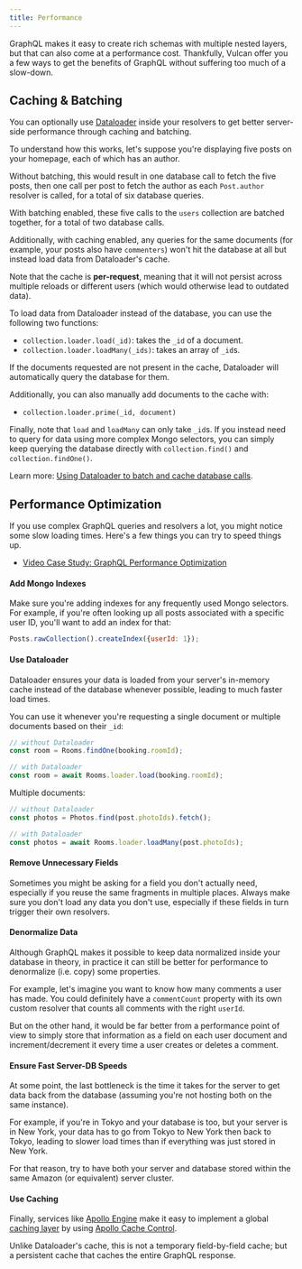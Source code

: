 ```yaml
---
title: Performance
---
```


GraphQL makes it easy to create rich schemas with multiple nested layers, but that can also come at a performance cost. Thankfully, Vulcan offer you a few ways to get the benefits of GraphQL without suffering too much of a slow-down. 

## Caching & Batching

You can optionally use [Dataloader](https://github.com/facebook/dataloader) inside your resolvers to get better server-side performance through caching and batching.

To understand how this works, let's suppose you're displaying five posts on your homepage, each of which has an author. 

Without batching, this would result in one database call to fetch the five posts, then one call per post to fetch the author as each `Post.author` resolver is called, for a total of six database queries. 

With batching enabled, these five calls to the `users` collection are batched together, for a total of two database calls. 

Additionally, with caching enabled, any queries for the same documents (for example, your posts also have `commenters`) won't hit the database at all but instead load data from Dataloader's cache. 

Note that the cache is **per-request**, meaning that it will not persist across multiple reloads or different users (which would otherwise lead to outdated data).

To load data from Dataloader instead of the database, you can use the following two functions:

- `collection.loader.load(_id)`: takes the `_id` of a document.
- `collection.loader.loadMany(_ids)`: takes an array of `_id`s. 

If the documents requested are not present in the cache, Dataloader will automatically query the database for them. 

Additionally, you can also manually add documents to the cache with:

- `collection.loader.prime(_id, document)`

Finally, note that `load` and `loadMany` can only take `_id`s. If you instead need to query for data using more complex Mongo selectors, you can simply keep querying the database directly with `collection.find()` and `collection.findOne()`. 

Learn more: [Using Dataloader to batch and cache database calls](https://www.youtube.com/watch?v=55Ep5KBTIQE).


## Performance Optimization

If you use complex GraphQL queries and resolvers a lot, you might notice some slow loading times. Here's a few things you can try to speed things up.

- [Video Case Study: GraphQL Performance Optimization](https://www.youtube.com/watch?v=M8Jmz8q2sUk)

#### Add Mongo Indexes

Make sure you're adding indexes for any frequently used Mongo selectors. For example, if you're often looking up all posts associated with a specific user ID, you'll want to add an index for that:

```js
Posts.rawCollection().createIndex({userId: 1});
```

#### Use Dataloader

Dataloader ensures your data is loaded from your server's in-memory cache instead of the database whenever possible, leading to much faster load times. 

You can use it whenever you're requesting a single document or multiple documents based on their `_id`:

```js
// without Dataloader
const room = Rooms.findOne(booking.roomId);

// with Dataloader
const room = await Rooms.loader.load(booking.roomId);
```

Multiple documents:

```js
// without Dataloader
const photos = Photos.find(post.photoIds).fetch();

// with Dataloader
const photos = await Rooms.loader.loadMany(post.photoIds);
```

#### Remove Unnecessary Fields

Sometimes you might be asking for a field you don't actually need, especially if you reuse the same fragments in multiple places. Always make sure you don't load any data you don't use, especially if these fields in turn trigger their own resolvers.

#### Denormalize Data

Although GraphQL makes it possible to keep data normalized inside your database in theory, in practice it can still be better for performance to denormalize (i.e. copy) some properties. 

For example, let's imagine you want to know how many comments a user has made. You could definitely have a `commentCount` property with its own custom resolver that counts all comments with the right `userId`. 

But on the other hand, it would be far better from a performance point of view to simply store that information as a field on each user document and increment/decrement it every time a user creates or deletes a comment. 

#### Ensure Fast Server-DB Speeds

At some point, the last bottleneck is the time it takes for the server to get data back from the database (assuming you're not hosting both on the same instance). 

For example, if you're in Tokyo and your database is too, but your server is in New York, your data has to go from Tokyo to New York then back to Tokyo, leading to slower load times than if everything was just stored in New York.

For that reason, try to have both your server and database stored within the same Amazon (or equivalent) server cluster. 

#### Use Caching

Finally, services like [Apollo Engine](https://www.apollographql.com/engine/) make it easy to implement a global [caching layer](https://github.com/apollographql/engine-docs/blob/master/source/caching.md) by using [Apollo Cache Control](https://github.com/apollographql/apollo-cache-control).

Unlike Dataloader's cache, this is not a temporary field-by-field cache; but a persistent cache that caches the entire GraphQL response. 
